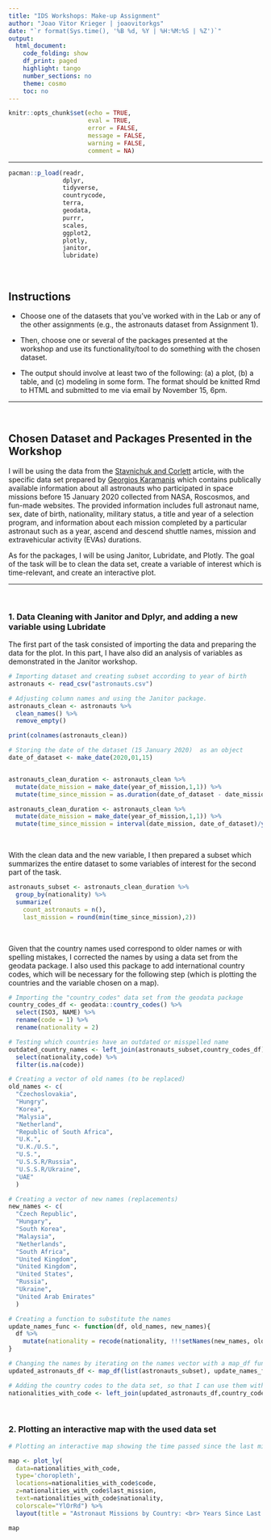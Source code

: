 ```yaml
---
title: "IDS Workshops: Make-up Assignment"
author: "Joao Vitor Krieger | joaovitorkgs"
date: "`r format(Sys.time(), '%B %d, %Y | %H:%M:%S | %Z')`"
output:
  html_document:
    code_folding: show
    df_print: paged
    highlight: tango
    number_sections: no
    theme: cosmo
    toc: no
---
```


```{=html}
<style>
div.answer {background-color:#f3f0ff; border-radius: 5px; padding: 20px;}
div.comment {background-color:#F0F6FF; border-radius: 5px; padding: 20px;}

</style>
```
```{=html}
<style>
div.gradingadvice {background-color:#a2bc89; border-radius: 5px; padding: 20px;}
</style>
```
```{=html}
<style>
div.examplefeedback {background-color:#FFA500; border-radius: 5px; padding: 20px;}
</style>
```
```{=html}
<style>
div.lookfor {background-color:#a389bc; border-radius: 5px; padding: 20px;}
</style>
```
```r
knitr::opts_chunk$set(echo = TRUE,
                      eval = TRUE,
                      error = FALSE,
                      message = FALSE,
                      warning = FALSE,
                      comment = NA)
```

<!-- Do not forget to input your Github username in the YAML configuration up there -->

------------------------------------------------------------------------

```r
pacman::p_load(readr,
               dplyr,
               tidyverse,
               countrycode,
               terra,
               geodata,
               purrr,
               scales, 
               ggplot2,
               plotly,
               janitor,
               lubridate)

```

<br>

## Instructions

- Choose one of the datasets that you’ve worked with in the Lab or any of the other assignments (e.g., the astronauts dataset from Assignment 1).

- Then, choose one or several of the packages presented at the workshop and use its functionality/tool to do something with the chosen dataset.

- The output should involve at least two of the following: (a) a plot, (b) a table, and (c) modeling in some form. The format should be knitted Rmd to HTML and submitted to me via email by November 15, 6pm.

------------------------------------------------------------------------

<br>

## Chosen Dataset and Packages Presented in the Workshop

I will be using the data from the [Stavnichuk and  Corlett](https://data.mendeley.com/datasets/86tsnnbv2w/1) article, with the specific data set prepared by [Georgios Karamanis](https://twitter.com/geokaramanis) which contains publically available information about all astronauts who participated in space missions before 15 January 2020 collected from NASA, Roscosmos, and fun-made websites. The provided information includes full astronaut name, sex, date of birth, nationality, military status, a title and year of a selection program, and information about each mission completed by a particular astronaut such as a year, ascend and descend shuttle names, mission and extravehicular activity (EVAs) durations.

As for the packages, I will be using Janitor, Lubridate, and Plotly. The goal of the task will be to clean the data set, create a variable of interest which is time-relevant, and create an interactive plot.


------------------------------------------------------------------------

<br>

### 1. Data Cleaning with Janitor and Dplyr, and adding a new variable using Lubridate

The first part of the task consisted of importing the data and preparing the data for the plot. In this part, I have also did an analysis of variables as demonstrated in the Janitor workshop.

```r

# Importing dataset and creating subset according to year of birth
astronauts <- read_csv("astronauts.csv")

# Adjusting column names and using the Janitor package.
astronauts_clean <- astronauts %>% 
  clean_names() %>% 
  remove_empty()

print(colnames(astronauts_clean))

# Storing the date of the dataset (15 January 2020)  as an object
date_of_dataset <- make_date(2020,01,15)


astronauts_clean_duration <- astronauts_clean %>% 
  mutate(date_mission = make_date(year_of_mission,1,1)) %>% 
  mutate(time_since_mission = as.duration(date_of_dataset - date_mission))

astronauts_clean_duration <- astronauts_clean %>% 
  mutate(date_mission = make_date(year_of_mission,1,1)) %>% 
  mutate(time_since_mission = interval(date_mission, date_of_dataset)/years(1))

```

<br>

With the clean data and the new variable, I then prepared a subset which summarizes the entire dataset to some variables of interest for the second part of the task.

```r
astronauts_subset <- astronauts_clean_duration %>%
  group_by(nationality) %>% 
  summarize(
    count_astronauts = n(),
    last_mission = round(min(time_since_mission),2))
```

<br>

Given that the country names used correspond to older names or with spelling mistakes, I corrected the names by using a data set from the geodata package. I also used this package to add international country codes, which will be necessary for the following step (which is plotting the countries and the variable chosen on a map).

```r

# Importing the "country_codes" data set from the geodata package
country_codes_df <- geodata::country_codes() %>% 
  select(ISO3, NAME) %>% 
  rename(code = 1) %>% 
  rename(nationality = 2)

# Testing which countries have an outdated or misspelled name
outdated_country_names <- left_join(astronauts_subset,country_codes_df) %>% 
  select(nationality,code) %>% 
  filter(is.na(code))

# Creating a vector of old names (to be replaced)
old_names <- c(
  "Czechoslovakia",
  "Hungry",
  "Korea",
  "Malysia",
  "Netherland",
  "Republic of South Africa",
  "U.K.",
  "U.K./U.S.",
  "U.S.",
  "U.S.S.R/Russia",
  "U.S.S.R/Ukraine",
  "UAE"
  )

# Creating a vector of new names (replacements)
new_names <- c(
  "Czech Republic",
  "Hungary",
  "South Korea",
  "Malaysia",
  "Netherlands",
  "South Africa",
  "United Kingdom",
  "United Kingdom",
  "United States",
  "Russia",
  "Ukraine",
  "United Arab Emirates"
  )

# Creating a function to substitute the names
update_names_func <- function(df, old_names, new_names){
  df %>% 
    mutate(nationality = recode(nationality, !!!setNames(new_names, old_names)))
}

# Changing the names by iterating on the names vector with a map_df function
updated_astronauts_df <- map_df(list(astronauts_subset), update_names_func, old_names, new_names)

# Adding the country codes to the data set, so that I can use them with the plot_ly function
nationalities_with_code <- left_join(updated_astronauts_df,country_codes_df) 

```

<br>

### 2. Plotting an interactive map with the used data set

```r

# Plotting an interactive map showing the time passed since the last mission, as of the publication of the dataset

map <- plot_ly(
  data=nationalities_with_code,
  type='choropleth',
  locations=nationalities_with_code$code,
  z=nationalities_with_code$last_mission,
  text=nationalities_with_code$nationality,
  colorscale="YlOrRd") %>% 
  layout(title = "Astronaut Missions by Country: <br> Years Since Last Mission (as of 15 January 2020)")

map

```







